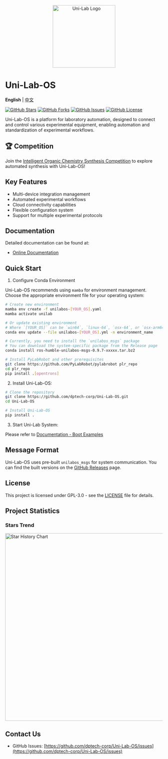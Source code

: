 <div align="center">
  <img src="docs/logo.png" alt="Uni-Lab Logo" width="200"/>
</div>

# Uni-Lab-OS

**English** | [中文](README_zh.md)

[![GitHub Stars](https://img.shields.io/github/stars/dptech-corp/Uni-Lab-OS.svg)](https://github.com/dptech-corp/Uni-Lab-OS/stargazers)
[![GitHub Forks](https://img.shields.io/github/forks/dptech-corp/Uni-Lab-OS.svg)](https://github.com/dptech-corp/Uni-Lab-OS/network/members)
[![GitHub Issues](https://img.shields.io/github/issues/dptech-corp/Uni-Lab-OS.svg)](https://github.com/dptech-corp/Uni-Lab-OS/issues)
[![GitHub License](https://img.shields.io/github/license/dptech-corp/Uni-Lab-OS.svg)](https://github.com/dptech-corp/Uni-Lab-OS/blob/main/LICENSE)

Uni-Lab-OS is a platform for laboratory automation, designed to connect and control various experimental equipment, enabling automation and standardization of experimental workflows.

## 🏆 Competition

Join the [Intelligent Organic Chemistry Synthesis Competition](https://bohrium.dp.tech/competitions/1451645258) to explore automated synthesis with Uni-Lab-OS!

## Key Features

- Multi-device integration management
- Automated experimental workflows
- Cloud connectivity capabilities
- Flexible configuration system
- Support for multiple experimental protocols

## Documentation

Detailed documentation can be found at:

- [Online Documentation](https://readthedocs.dp.tech/Uni-Lab/v0.8.0/)

## Quick Start

1. Configure Conda Environment

Uni-Lab-OS recommends using `mamba` for environment management. Choose the appropriate environment file for your operating system:

```bash
# Create new environment
mamba env create -f unilabos-[YOUR_OS].yaml
mamba activate unilab

# Or update existing environment
# Where `[YOUR_OS]` can be `win64`, `linux-64`, `osx-64`, or `osx-arm64`.
conda env update --file unilabos-[YOUR_OS].yml -n environment_name

# Currently, you need to install the `unilabos_msgs` package
# You can download the system-specific package from the Release page
conda install ros-humble-unilabos-msgs-0.9.7-xxxxx.tar.bz2

# Install PyLabRobot and other prerequisites
git clone https://github.com/PyLabRobot/pylabrobot plr_repo
cd plr_repo
pip install .[opentrons]
```

2. Install Uni-Lab-OS:

```bash
# Clone the repository
git clone https://github.com/dptech-corp/Uni-Lab-OS.git
cd Uni-Lab-OS

# Install Uni-Lab-OS
pip install .
```

3. Start Uni-Lab System:

Please refer to [Documentation - Boot Examples](https://readthedocs.dp.tech/Uni-Lab/v0.8.0/boot_examples/index.html)

## Message Format

Uni-Lab-OS uses pre-built `unilabos_msgs` for system communication. You can find the built versions on the [GitHub Releases](https://github.com/dptech-corp/Uni-Lab-OS/releases) page.

## License

This project is licensed under GPL-3.0 - see the [LICENSE](LICENSE) file for details.

## Project Statistics

### Stars Trend

<a href="https://star-history.com/#dptech-corp/Uni-Lab-OS&Date">
  <img src="https://api.star-history.com/svg?repos=dptech-corp/Uni-Lab-OS&type=Date" alt="Star History Chart" width="600" />
</a>

## Contact Us

- GitHub Issues: [https://github.com/dptech-corp/Uni-Lab-OS/issues](https://github.com/dptech-corp/Uni-Lab-OS/issues)